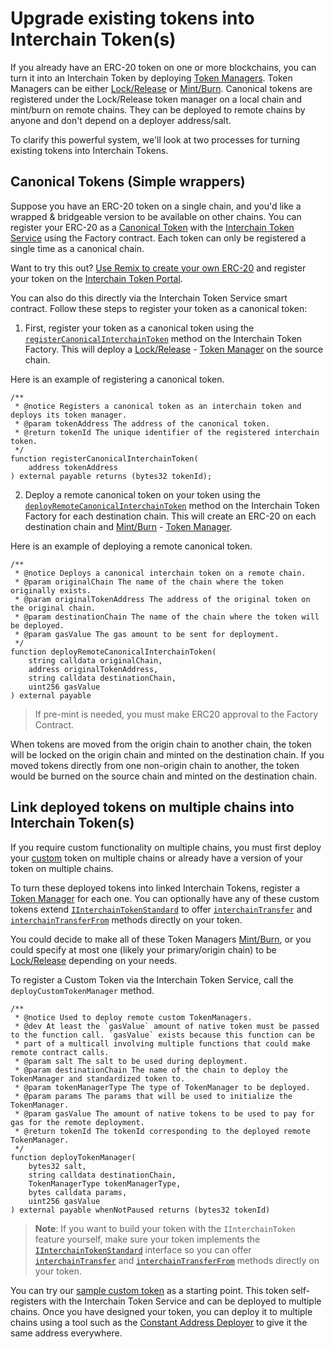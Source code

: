 # Upgrade existing tokens into Interchain Token(s)

If you already have an ERC-20 token on one or more blockchains, you can turn it into an Interchain Token by deploying [Token Managers](../../reference/glossary/#token-manager). Token Managers can be either [Lock/Release](../../reference/glossary/#lockrelease) or [Mint/Burn](../../reference/glossary/#mintburn). Canonical tokens are registered under the Lock/Release token manager on a local chain and mint/burn on remote chains. They can be deployed to remote chains by anyone and don't depend on a deployer address/salt.

To clarify this powerful system, we'll look at two processes for turning existing tokens into Interchain Tokens.

## Canonical Tokens (Simple wrappers)
Suppose you have an ERC-20 token on a single chain, and you'd like a wrapped & bridgeable version to be available on other chains. You can register your ERC-20 as a [Canonical Token](../../reference/glossary/#canonical) with the [Interchain Token Service](https://github.com/axelarnetwork/interchain-token-service/blob/main/contracts/interchain-token-service/InterchainTokenService.sol) using the Factory contract. Each token can only be registered a single time as a canonical chain.

Want to try this out? [Use Remix to create your own ERC-20](https://remix.ethereum.org/axelarnetwork/axelar-docs/blob/main/public/samples/interchain-token-simple.sol) and register your token on the [Interchain Token Portal](https://testnet.interchain.axelar.dev).

You can also do this directly via the Interchain Token Service smart contract. Follow these steps to register your token as a canonical token:

1. First, register your token as a canonical token using the [`registerCanonicalInterchainToken`](https://github.com/axelarnetwork/interchain-token-service/blob/0a00533f19197a285d6bddc8ec0c2e908094ebfe/contracts/InterchainTokenFactory.sol#L238) method on the Interchain Token Factory. This will deploy a [Lock/Release](../../reference/glossary/#lockunlock) - [Token Manager](../..reference/glossary/#token-manager) on the source chain. 

Here is an example of registering a canonical token.

```solidity
/**
 * @notice Registers a canonical token as an interchain token and deploys its token manager.
 * @param tokenAddress The address of the canonical token.
 * @return tokenId The unique identifier of the registered interchain token.
 */
function registerCanonicalInterchainToken(
	address tokenAddress
) external payable returns (bytes32 tokenId);
```
2. Deploy a remote canonical token on your token using the [`deployRemoteCanonicalInterchainToken`](https://github.com/axelarnetwork/interchain-token-service/blob/0a00533f19197a285d6bddc8ec0c2e908094ebfe/contracts/InterchainTokenFactory.sol#L254) method on the Interchain Token Factory for each destination chain. This will create an ERC-20 on each destination chain and [Mint/Burn](../../reference/glossary/#mintburn) - [Token Manager](../../reference/glossary/#token-manager). 

Here is an example of deploying a remote canonical token.

```solidity
/**
 * @notice Deploys a canonical interchain token on a remote chain.
 * @param originalChain The name of the chain where the token originally exists.
 * @param originalTokenAddress The address of the original token on the original chain.
 * @param destinationChain The name of the chain where the token will be deployed.
 * @param gasValue The gas amount to be sent for deployment.
 */
function deployRemoteCanonicalInterchainToken(
    string calldata originalChain,
    address originalTokenAddress,
    string calldata destinationChain,
    uint256 gasValue
) external payable 
```
> If pre-mint is needed, you must make ERC20 approval to the Factory Contract.

When tokens are moved from the origin chain to another chain, the token will be locked on the origin chain and minted on the destination chain. If you moved tokens directly from one non-origin chain to another, the token would be burned on the source chain and minted on the destination chain.

## Link deployed tokens on multiple chains into Interchain Token(s)

If you require custom functionality on multiple chains, you must first deploy your [custom](../../reference/glossary/#custom) token on multiple chains or already have a version of your token on multiple chains.

To turn these deployed tokens into linked Interchain Tokens, register a [Token Manager](../..reference/glossary/#token-manager) for each one. You can optionally have any of these custom tokens extend [`IInterchainTokenStandard`](https://github.com/axelarnetwork/interchain-token-service/blob/v1.0.0-beta.3/contracts/interfaces/IInterchainTokenStandard.soll) to offer [`interchainTransfer`](https://github.com/axelarnetwork/interchain-token-service/blob/0a00533f19197a285d6bddc8ec0c2e908094ebfe/contracts/interfaces/IInterchainTokenStandard.sol#L20) and [`interchainTransferFrom`](https://github.com/axelarnetwork/interchain-token-service/blob/0a00533f19197a285d6bddc8ec0c2e908094ebfe/contracts/interfaces/IInterchainTokenStandard.sol#L37) methods directly on your token.

You could decide to make all of these Token Managers [Mint/Burn](../../reference/glossary/#mintburn), or you could specify at most one (likely your primary/origin chain) to be [Lock/Release](../../reference/glossary/#lockunlock) depending on your needs.

To register a Custom Token via the Interchain Token Service, call the `deployCustomTokenManager` method.

```solidity
/**
 * @notice Used to deploy remote custom TokenManagers.
 * @dev At least the `gasValue` amount of native token must be passed to the function call. `gasValue` exists because this function can be
 * part of a multicall involving multiple functions that could make remote contract calls.
 * @param salt The salt to be used during deployment.
 * @param destinationChain The name of the chain to deploy the TokenManager and standardized token to.
 * @param tokenManagerType The type of TokenManager to be deployed.
 * @param params The params that will be used to initialize the TokenManager.
 * @param gasValue The amount of native tokens to be used to pay for gas for the remote deployment.
 * @return tokenId The tokenId corresponding to the deployed remote TokenManager.
 */
function deployTokenManager(
    bytes32 salt,
    string calldata destinationChain,
    TokenManagerType tokenManagerType,
    bytes calldata params,
    uint256 gasValue
) external payable whenNotPaused returns (bytes32 tokenId)
```

>**Note**: If you want to build your token with the `IInterchainToken` feature yourself, make sure your token implements the [`IInterchainTokenStandard`](https://github.com/axelarnetwork/interchain-token-service/blob/v1.0.0-beta.3/contracts/interfaces/IInterchainTokenStandard.sol) interface so you can offer [`interchainTransfer`](https://github.com/axelarnetwork/interchain-token-service/blob/0a00533f19197a285d6bddc8ec0c2e908094ebfe/contracts/interfaces/IInterchainTokenStandard.sol#L20) and [`interchainTransferFrom`](https://github.com/axelarnetwork/interchain-token-service/blob/0a00533f19197a285d6bddc8ec0c2e908094ebfe/contracts/interfaces/IInterchainTokenStandard.sol#L37) methods directly on your token.

You can try our [sample custom token](https://remix.ethereum.org/axelarnetwork/axelar-docs/blob/main/public/samples/interchain-token-iinterchaintoken.sol) as a starting point. This token self-registers with the Interchain Token Service and can be deployed to multiple chains. 
Once you have designed your token, you can deploy it to multiple chains using a tool such as the [Constant Address Deployer](https://docs.axelar.dev/dev/general-message-passing/solidity-utilities#constant-address-deployer) to give it the same address everywhere.